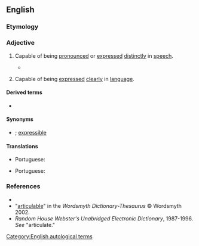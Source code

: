 ==English==

===Etymology===
{{suffix|articulate|alt1=articul(ate)|able|lang=en}}

===Adjective===
{{en-adj}}

# {{lb|en|phonetics|of words, linguistic expressions, etc.}} Capable of being [[pronounce]]d or [[express]]ed [[distinctly]] in [[speech]].
#* {{quote-text|year=1796|author=P. W. Fogg|title=Elementa Anglicana|volume=2|page=159|passage=It is beyond a doubt that many sounds are articulable, which do not occur in English.}}
# {{lb|en|of ideas, thoughts, etc.}} Capable of being [[express]]ed [[clearly]] in [[language]].

====Derived terms====
* {{l|en|inarticulable}}

====Synonyms====
* {{l|en|enunciable}}; [[expressible]]

====Translations====
{{trans-top|capable of being pronounced}}
* Portuguese: {{t|pt|articulável}}
{{trans-mid}}
{{trans-bottom}}

{{trans-top|capable of being expressed clearly}}
* Portuguese: {{t|pt|articulável}}
{{trans-mid}}
{{trans-bottom}}

===References===
* {{R:Dictionary.com}}
* "[http://www.wordsmyth.net/live/home.php?script=search&matchent=articulable&matchtype=exact articulable]" in the ''Wordsmyth Dictionary-Thesaurus'' © Wordsmyth 2002.
* ''Random House Webster's Unabridged Electronic Dictionary'', 1987-1996. ''See'' "articulate."

[[Category:English autological terms]]